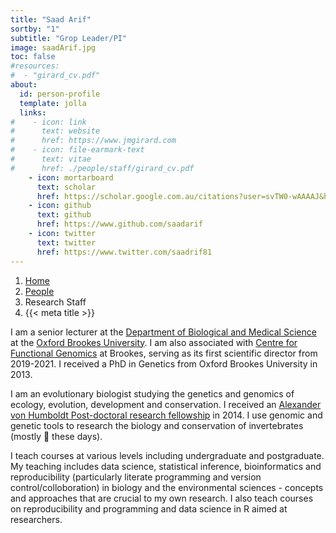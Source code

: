```yaml
---
title: "Saad Arif"
sortby: "1"
subtitle: "Grop Leader/PI"
image: saadArif.jpg
toc: false
#resources: 
#  - "girard_cv.pdf"
about:
  id: person-profile
  template: jolla
  links:
#    - icon: link
#      text: website
#      href: https://www.jmgirard.com
#    - icon: file-earmark-text
#      text: vitae
#      href: ./people/staff/girard_cv.pdf
    - icon: mortarboard
      text: scholar
      href: https://scholar.google.com.au/citations?user=svTW0-wAAAAJ&hl=en
    - icon: github
      text: github
      href: https://www.github.com/saadarif
    - icon: twitter
      text: twitter
      href: https://www.twitter.com/saadrif81
---
```



```{=html}
<nav aria-label="breadcrumb">
  <ol class="breadcrumb">
    <li class="breadcrumb-item"><a href="../../index.html">Home</a></li>
    <li class="breadcrumb-item"><a href="../../people.html">People</a></li>
    <li class="breadcrumb-item active">Research Staff</li>
    <li class="breadcrumb-item active" aria-current="page">{{< meta title >}}</li>
  </ol>
</nav>
```

:::{#person-profile}
:::

I am a senior lecturer at the [Department of Biological and Medical Science](https://www.brookes.ac.uk/bms) at the [Oxford Brookes University](https://www.brookes.ac.uk/). I am also associated with [Centre for Functional Genomics](https://www.brookes.ac.uk/research/units/hls/centres/centre-for-functional-genomics#) at Brookes, serving as its first scientific director from 2019-2021. I received a PhD in Genetics from Oxford Brookes University in 2013. 

I am an evolutionary biologist studying the genetics and genomics of ecology, evolution, development and conservation. I received an [Alexander von Humboldt Post-doctoral research fellowship](https://www.humboldt-foundation.de/bewerben/foerderprogramme/humboldt-forschungsstipendium) in 2014. I use genomic and genetic tools to research the biology and conservation of invertebrates (mostly 🦋 these days).

I teach courses at various levels including undergraduate and postgraduate. My teaching includes data science, statistical inference, bioinformatics and reproducibility (particularly literate programming and version control/colloboration) in biology and the environmental sciences - concepts and approaches that are crucial to my own research. I also teach courses on reproducibility and programming and data science in R aimed at researchers.
